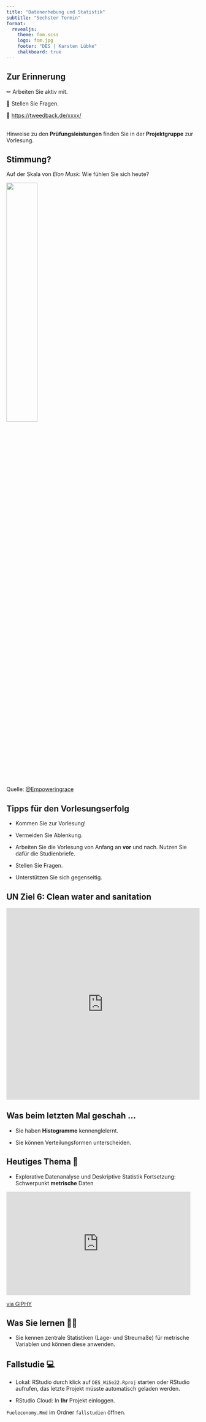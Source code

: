 ```yaml
---
title: "Datenerhebung und Statistik"
subtitle: "Sechster Termin"
format: 
  revealjs:
    theme: fom.scss
    logo: fom.jpg
    footer: "DES | Karsten Lübke"
    chalkboard: true
---
```


## Zur Erinnerung

&#x270F; Arbeiten Sie aktiv mit.

&#x1F937; Stellen Sie Fragen.

&#x1F4AA; [https://tweedback.de/xxxx/](https://tweedback.de/xxxx/)

<br> 
Hinweise zu den **Prüfungsleistungen** finden Sie in der **Projektgruppe** zur Vorlesung.

## Stimmung?

Auf der Skala von *Elon Musk*: Wie fühlen Sie sich heute?

![](img/Elon_Musk_eres_hoy_cut.jpg){fig-align="center" width="40%"}


::: aside
Quelle: [@Empoweringrace](https://www.pinterest.de/pin/1196337391792572/)
:::


## Tipps für den Vorlesungserfolg

- Kommen Sie zur Vorlesung!

- Vermeiden Sie Ablenkung.

- Arbeiten Sie die Vorlesung von Anfang an **vor** und nach. Nutzen Sie dafür die Studienbriefe.

- Stellen Sie Fragen.

- Unterstützen Sie sich gegenseitig.


## UN Ziel 6: Clean water and sanitation

::: center
<iframe src="https://upgrader.gapminder.org/q/6/embed?hasBorder=true&hasOpenSansFont=false" title="89% of people get this question wrong" width="100%" height="500" style="border:none;"></iframe>
:::

## Was beim letzten Mal geschah ...

- Sie haben **Histogramme** kennenglelernt.

- Sie können Verteilungsformen unterscheiden.

## Heutiges Thema &#127979;

- Explorative Datenanalyse und Deskriptive Statistik Fortsetzung: Schwerpunkt **[metrische]{.green}** Daten


::: center
<iframe src="https://giphy.com/embed/ywkMBoVfgta5iKirUA" width="480" height="270" frameBorder="0" class="giphy-embed" allowFullScreen></iframe>
:::

::: aside
[via GIPHY](https://giphy.com/gifs/cbs-ywkMBoVfgta5iKirUA)
:::


## Was Sie lernen &#x1F469;&#x200D;&#x1F3EB; 

- Sie kennen zentrale Statistiken (Lage- und Streumaße) für metrische Variablen und können diese anwenden.


## Fallstudie &#x1F4BB;

- Lokal: RStudio durch klick auf `DES_WiSe22.Rproj` starten oder RStudio aufrufen, das letzte Projekt müsste automatisch geladen werden.

- RStudio Cloud: In **Ihr** Projekt einloggen.  

`Fueleconomy.Rmd` im Ordner `fallstudien` öffnen.
